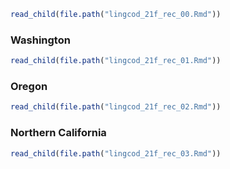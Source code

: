 ```r
read_child(file.path("lingcod_21f_rec_00.Rmd"))
```

### Washington

```r
read_child(file.path("lingcod_21f_rec_01.Rmd"))
```

### Oregon

```r
read_child(file.path("lingcod_21f_rec_02.Rmd"))
```

### Northern California

```r
read_child(file.path("lingcod_21f_rec_03.Rmd"))
```
